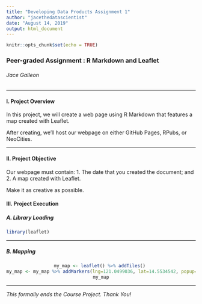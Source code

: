 ```yaml
---
title: "Developing Data Products Assignment 1"
author: "jacethedatascientist"
date: "August 14, 2019"
output: html_document
---
```


```r
knitr::opts_chunk$set(echo = TRUE)
```

### **Peer-graded Assignment : R Markdown and Leaflet**
###### *Jace Galleon*

***

#### I. Project Overview
In this project, we will create a web page using R Markdown that features a map created with Leaflet. 

After creating, we'll host our webpage on either GitHub Pages, RPubs, or NeoCities.

***

#### II. Project Objective
Our webpage must contain:
1. The date that you created the document; and
2. A map created with Leaflet.

Make it as creative as possible.

#### III. Project Execution
##### A. Library Loading
```r
library(leaflet)
```

***

##### B. Mapping
<center>
```r
my_map <- leaflet() %>% addTiles() 
my_map <- my_map %>% addMarkers(lng=121.0499036, lat=14.5534542, popup="The Globe Tower")
my_map
```
</center>
***

*This formally ends the Course Project. Thank You!*
